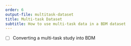 ```yaml
---
order: 6
output-file: multitask-dataset
title: Multi-task Dataset
subtitle: How to use multi-task data in a BDM dataset
---
```


- [ ] Converting a multi-task study into BDM


